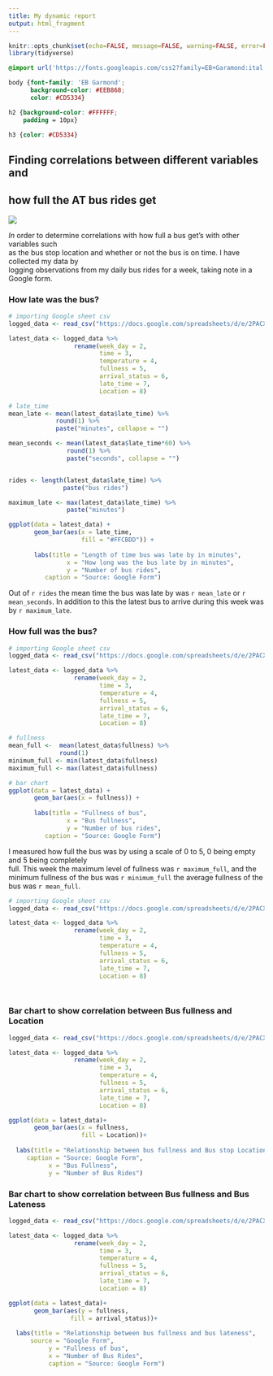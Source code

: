 ```yaml
---
title: My dynamic report
output: html_fragment
--- 
```


```r
knitr::opts_chunk$set(echo=FALSE, message=FALSE, warning=FALSE, error=FALSE)
library(tidyverse)

```

```css
@import url('https://fonts.googleapis.com/css2?family=EB+Garamond:ital,wght@0,400..800;1,400..800&display=swap');

body {font-family: 'EB Garmond';
      background-color: #EEB868;
      color: #CD5334}

h2 {background-color: #FFFFFF;
    padding = 10px}

h3 {color: #CD5334}

```

## Finding correlations between different variables and
## how full the AT bus rides get 

![](https://media1.giphy.com/media/v1.Y2lkPTc5MGI3NjExazNwb3FlcnYyNzByazJqaTl6amF6cWZmMWF2OGlsMXEzNXRpcjZwNSZlcD12MV9pbnRlcm5hbF9naWZfYnlfaWQmY3Q9cw/RbjrJ0vNzSyCobT9XJ/giphy.gif)
 
 *In* order to determine correlations with how full a bus get's with other variables such                                    
as the bus stop location and whether or not the bus is on time. I have collected my data by                                  
logging observations from my daily bus rides for a week, taking note in a Google form. 



### How late was the bus?
```r
# importing Google sheet csv
logged_data <- read_csv("https://docs.google.com/spreadsheets/d/e/2PACX-1vSNM70cFcVXSqYjOnjR-HwFwnz8n7jHtWWdDEhV6brKNtPiR8GI4Rn4yHFyf1FvX6_PLr8sFhPJg6fY/pub?gid=1147511225&single=true&output=csv")

latest_data <- logged_data %>%
                  rename(week_day = 2,
                         time = 3,
                         temperature = 4,
                         fullness = 5,
                         arrival_status = 6,
                         late_time = 7,
                         Location = 8)

# late_time
mean_late <- mean(latest_data$late_time) %>%
             round(1) %>%
             paste("minutes", collapse = "")

mean_seconds <- mean(latest_data$late_time*60) %>%
                round(1) %>%
                paste("seconds", collapse = "")


rides <- length(latest_data$late_time) %>%
               paste("bus rides")

maximum_late <- max(latest_data$late_time) %>%
                paste("minutes")

ggplot(data = latest_data) +
       geom_bar(aes(x = late_time,
                    fill = "#FFCBDD")) +
  
       labs(title = "Length of time bus was late by in minutes",
                x = "How long was the bus late by in minutes",
                y = "Number of bus rides",
          caption = "Source: Google Form")

```
 
  Out of `r rides` the mean time the bus was late by was `r mean_late` or `r mean_seconds`.                                In addition to this the latest bus to arrive during this week was by `r maximum_late`.

### How full was the bus?
```r
# importing Google sheet csv
logged_data <- read_csv("https://docs.google.com/spreadsheets/d/e/2PACX-1vSNM70cFcVXSqYjOnjR-HwFwnz8n7jHtWWdDEhV6brKNtPiR8GI4Rn4yHFyf1FvX6_PLr8sFhPJg6fY/pub?gid=1147511225&single=true&output=csv")

latest_data <- logged_data %>%
                  rename(week_day = 2,
                         time = 3,
                         temperature = 4,
                         fullness = 5,
                         arrival_status = 6,
                         late_time = 7,
                         Location = 8)

# fullness
mean_full <-  mean(latest_data$fullness) %>%
              round(1)
minimum_full <- min(latest_data$fullness)
maximum_full <- max(latest_data$fullness)

# bar chart
ggplot(data = latest_data) +
       geom_bar(aes(x = fullness)) +
                
       labs(title = "Fullness of bus",
                x = "Bus fullness",
                y = "Number of bus rides",
          caption = "Source: Google Form")
```

   I measured  how full the bus was by using a scale of 0 to 5, 0 being empty and 5 being completely                    
full. This week the maximum level of fullness was `r maximum_full`, and the minimum fullness of the                       bus was `r minimum_full` the average fullness of the bus was `r mean_full`.    

```r
# importing Google sheet csv
logged_data <- read_csv("https://docs.google.com/spreadsheets/d/e/2PACX-1vSNM70cFcVXSqYjOnjR-HwFwnz8n7jHtWWdDEhV6brKNtPiR8GI4Rn4yHFyf1FvX6_PLr8sFhPJg6fY/pub?gid=1147511225&single=true&output=csv")

latest_data <- logged_data %>%
                  rename(week_day = 2,
                         time = 3,
                         temperature = 4,
                         fullness = 5,
                         arrival_status = 6,
                         late_time = 7,
                         Location = 8)




```

### Bar chart to show correlation between Bus fullness and Location

```r
logged_data <- read_csv("https://docs.google.com/spreadsheets/d/e/2PACX-1vSNM70cFcVXSqYjOnjR-HwFwnz8n7jHtWWdDEhV6brKNtPiR8GI4Rn4yHFyf1FvX6_PLr8sFhPJg6fY/pub?gid=1147511225&single=true&output=csv")

latest_data <- logged_data %>%
                  rename(week_day = 2,
                         time = 3,
                         temperature = 4,
                         fullness = 5,
                         arrival_status = 6,
                         late_time = 7,
                         Location = 8)

ggplot(data = latest_data)+
       geom_bar(aes(x = fullness,
                    fill = Location))+
  
  labs(title = "Relationship between bus fullness and Bus stop Location",
     caption = "Source: Google Form",
           x = "Bus Fullness",
           y = "Number of Bus Rides")


```

### Bar chart to show correlation between Bus fullness and Bus Lateness

```r
logged_data <- read_csv("https://docs.google.com/spreadsheets/d/e/2PACX-1vSNM70cFcVXSqYjOnjR-HwFwnz8n7jHtWWdDEhV6brKNtPiR8GI4Rn4yHFyf1FvX6_PLr8sFhPJg6fY/pub?gid=1147511225&single=true&output=csv")

latest_data <- logged_data %>%
                  rename(week_day = 2,
                         time = 3,
                         temperature = 4,
                         fullness = 5,
                         arrival_status = 6,
                         late_time = 7,
                         Location = 8)

ggplot(data = latest_data)+
       geom_bar(aes(y = fullness,
                 fill = arrival_status))+
       
  labs(title = "Relationship between bus fullness and bus lateness",
      source = "Google Form",
           y = "Fullness of bus",
           x = "Number of Bus Rides",
           caption = "Source: Google Form")

```


